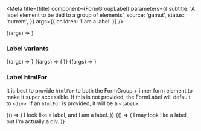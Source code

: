 
<Meta
  title={title}
  component={FormGroupLabel}
  parameters={{
    subtitle: 'A label element to be tied to a group of elements',
    source: 'gamut',
    status: 'current',
  }}
  args={{ children: 'I am a label' }}
/>

<Canvas>
  <Story name="FormGroupLabel">
    {(args) => <FormGroupLabel htmlFor="label-default" {...args} />}
  </Story>
</Canvas>

<PropsTable story="FormGroupLabel" />

### Label variants

<Canvas>
  <Story name="FormGroupLabelLarge">
    {(args) => <FormGroupLabel htmlFor="label-large" size="large" {...args} />}
  </Story>
  <Story name="FormGroupLabelRequired">
    {(args) => (
      <FormGroupLabel htmlFor="label-required" showRequired {...args} />
    )}
  </Story>
  <Story name="FormGroupLabeldisabled">
    {(args) => <FormGroupLabel htmlFor="label-disabled" disabled {...args} />}
  </Story>
</Canvas>

### Label htmlFor

It is best to provide `htmlFor` to both the FormGroup + inner form element to make it super accessible. If this is not provided, the FormLabel will default to `<div>`. If an `htmlFor` is provided, it will be a `<label>`.

<Canvas>
  <Story name="FormGroupLabelasLabel">
    {() => (
      <FormGroupLabel htmlFor="label">
        I look like a label, and I am a label.
      </FormGroupLabel>
    )}
  </Story>
  <Story name="FormGroupLabelasDiv">
    {() => (
      <FormGroupLabel>
        I may look like a label, but I'm actually a div.
      </FormGroupLabel>
    )}
  </Story>
</Canvas>
